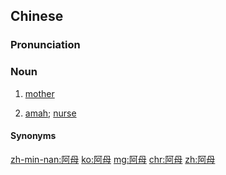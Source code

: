 ==Chinese==
{{zh-forms}}

===Pronunciation===
{{zh-pron
|m=āmǔ
|c=aa3 mou5-2
|mn=xm,qz,zz,lk,sx,tp,mg,hc,tc:a-bú/yl,tn:a-bó
|cat=n
}}

===Noun===
{{zh-noun}}

# {{lb|zh|regional}} [[mother]]
# [[amah]]; [[nurse]]

====Synonyms====
{{zh-dial|媽媽}}

[[zh-min-nan:阿母]]
[[ko:阿母]]
[[mg:阿母]]
[[chr:阿母]]
[[zh:阿母]]